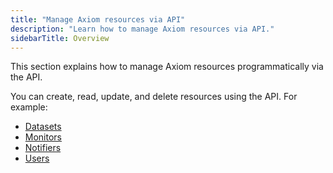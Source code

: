 ```yaml
---
title: "Manage Axiom resources via API"
description: "Learn how to manage Axiom resources via API."
sidebarTitle: Overview
---
```


This section explains how to manage Axiom resources programmatically via the API.

You can create, read, update, and delete resources using the API. For example:

- [Datasets](/restapi/manage-resources/manage-datasets)
- [Monitors](/restapi/manage-resources/manage-monitors)
- [Notifiers](/restapi/manage-resources/manage-notifiers)
- [Users](/restapi/manage-resources/manage-users)